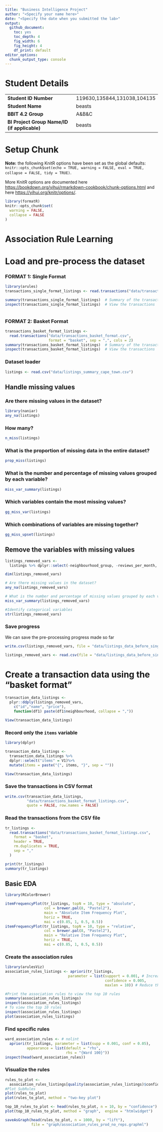 ```yaml
---
title: "Business Intelligence Project"
author: "<Specify your name here>"
date: "<Specify the date when you submitted the lab>"
output:
  github_document: 
    toc: yes
    toc_depth: 4
    fig_width: 6
    fig_height: 4
    df_print: default
editor_options:
  chunk_output_type: console
---
```


# Student Details

|                                              |                             |
|--------------------------------------------|----------------------------|
| **Student ID Number**                        | 119630,135844,131038,104135 |
| **Student Name**                             | beasts                      |
| **BBIT 4.2 Group**                           | A&B&C                       |
| **BI Project Group Name/ID (if applicable)** | beasts                      |

# Setup Chunk

**Note:** the following KnitR options have been set as the global defaults: <BR> `knitr::opts_chunk$set(echo = TRUE, warning = FALSE, eval = TRUE, collapse = FALSE, tidy = TRUE)`.

More KnitR options are documented here <https://bookdown.org/yihui/rmarkdown-cookbook/chunk-options.html> and here <https://yihui.org/knitr/options/>.

```r
library(formatR)
knitr::opts_chunk$set(
  warning = FALSE,
  collapse = FALSE
)
```

# Association Rule Learning

# Load and pre-process the dataset

### FORMAT 1: Single Format

```r
library(arules)
transactions_single_format_listings <- read.transactions("data/transactions_single_format.csv", format = "single", cols = c(1, 2))

summary(transactions_single_format_listings)  # Summary of the transactions
inspect(transactions_single_format_listings)  # View the transactions



```

### FORMAT 2: Basket Format

```r
transactions_basket_format_listings <-
  read.transactions("data/transactions_basket_format.csv",
                    format = "basket", sep = ",", cols = 2)
summary(transactions_basket_format_listings)  # Summary of the transactions
inspect(transactions_basket_format_listings)  # View the transactions
```

### Dataset loader

```r
listings <- read.csv("data/listings_summary_cape_town.csv")
```

## Handle missing values

### Are there missing values in the dataset?

```r
library(naniar)
any_na(listings)
```

### How many?

```r
n_miss(listings)
```

### What is the proportion of missing data in the entire dataset?

```r
prop_miss(listings)
```

### What is the number and percentage of missing values grouped by each variable?

```r
miss_var_summary(listings)
```

### Which variables contain the most missing values?

```r
gg_miss_var(listings)
```

### Which combinations of variables are missing together?

```r
gg_miss_upset(listings)
```

## Remove the variables with missing values

```r
listings_removed_vars <-
  listings %>% dplyr::select(-neighbourhood_group, -reviews_per_month, -license, -last_review )

dim(listings_removed_vars)

```

```r
# Are there missing values in the dataset?
any_na(listings_removed_vars)

# What is the number and percentage of missing values grouped by each variable?
miss_var_summary(listings_removed_vars)

#Identify categorical variables
str(listings_removed_vars)
```

### Save progress

We can save the pre-processing progress made so far

```r
write.csv(listings_removed_vars, file = "data/listings_data_before_single_transaction_format.csv", row.names = FALSE)

listings_removed_vars <- read.csv(file = "data/listings_data_before_single_transaction_format.csv")
```

# Create a transaction data using the "basket format"

```r
transaction_data_listings <-
  plyr::ddply(listings_removed_vars,
    c("id","name", "price"),
    function(df1) paste(df1$neighbourhood, collapse = ","))

View(transaction_data_listings)

```

### Record only the `items` variable

```r
library(dplyr)

transaction_data_listings <-
  transaction_data_listings %>%
  dplyr::select("items" = V1)%>% 
  mutate(items = paste("{", items, "}", sep = ""))

View(transaction_data_listings)
```

### Save the transactions in CSV format

```r
write.csv(transaction_data_listings,
          "data/transactions_basket_format_listings.csv",
          quote = FALSE, row.names = FALSE)
```

### Read the transactions from the CSV file

```r
tr_listings <-
  read.transactions("data/transactions_basket_format_listings.csv",
    format = "basket",
    header = TRUE,
    rm.duplicates = TRUE,
    sep = ","
  )

print(tr_listings)
summary(tr_listings)
```

## Basic EDA

```r
library(RColorBrewer)

itemFrequencyPlot(tr_listings, topN = 10, type = "absolute",
                  col = brewer.pal(8, "Pastel2"),
                  main = "Absolute Item Frequency Plot",
                  horiz = TRUE,
                  mai = c(0.85, 1, 0.5, 0.5))
itemFrequencyPlot(tr_listings, topN = 10, type = "relative",
                  col = brewer.pal(8, "Pastel2"),
                  main = "Relative Item Frequency Plot",
                  horiz = TRUE,
                  mai = c(0.85, 1, 0.5, 0.5))
```

### Create the association rules

```r
library(arulesViz)
association_rules_listings <- apriori(tr_listings,
                             parameter = list(support = 0.001, # Increase support threshold
                                              confidence = 0.005,
                                              maxlen = 10)) # Reduce the maximum length of rules

#Print the association rules to view the top 10 rules
summary(association_rules_listings)
inspect(association_rules_listings)
# To view the top 10 rules
inspect(association_rules_listings)
plot(association_rules_listings)

```

### Find specific rules

```r
ward_association_rules <- # nolint
  apriori(tr_listings, parameter = list(supp = 0.001, conf = 0.05),
          appearance = list(default = "rhs",
                            rhs = "{Ward 100}"))
inspect(head(ward_association_rules))
```

### Visualize the rules

```r
rules_to_plot <-
  association_rules_listings[quality(association_rules_listings)$confidence > 0.05] # nolint
#Plot SubRules
plot(rules_to_plot)
plot(rules_to_plot, method = "two-key plot")
```

```r
top_10_rules_to_plot <- head(rules_to_plot, n = 10, by = "confidence")
plot(top_10_rules_to_plot, method = "graph",  engine = "htmlwidget")

saveAsGraph(head(rules_to_plot, n = 1000, by = "lift"),
            file = "graph/association_rules_prod_no_reps.graphml")

```
